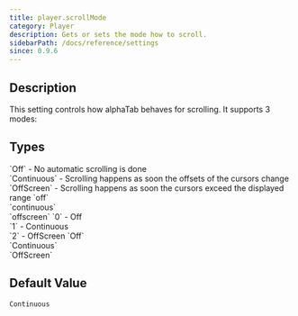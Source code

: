 ```yaml
---
title: player.scrollMode
category: Player
description: Gets or sets the mode how to scroll.
sidebarPath: /docs/reference/settings
since: 0.9.6
---
```



## Description

This setting controls how alphaTab behaves for scrolling. It supports 3 modes: 

<PropertyDescription metadata={metadata} />

## Types

<TypeTable>
    <TypeRow type="js" name="alphaTab.ScrollMode">
        `Off` - No automatic scrolling is done<br />
        `Continuous` - Scrolling happens as soon the offsets of the cursors change<br />
        `OffScreen` - Scrolling happens as soon the cursors exceed the displayed range
    </TypeRow>
    <TypeRow type="json-js-html" name="string">
        `off`<br />
        `continuous`<br />
        `offscreen`
    </TypeRow>
    <TypeRow type="json-js-html" name="int">
        `0` - Off<br />
        `1` - Continuous<br />
        `2` - OffScreen
    </TypeRow>
    <TypeRow type="net" name="AlphaTab.ScrollMode">
        `Off`<br />
        `Continuous`<br />
        `OffScreen`
    </TypeRow>

</TypeTable>

## Default Value

`Continuous`